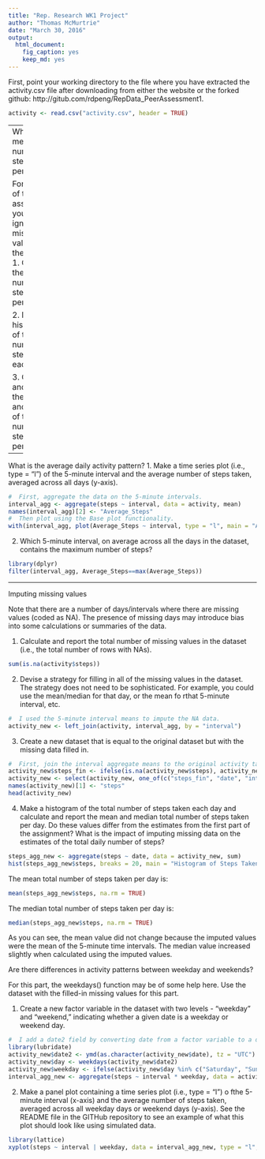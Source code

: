 ---
title: "Rep. Research WK1 Project"
author: "Thomas McMurtrie"
date: "March 30, 2016"
output: 
  html_document: 
    fig_caption: yes
    keep_md: yes
---

First, point your working directory to the file where you have extracted the activity.csv file after downloading from either the
website or the forked github:  http://gitub.com/rdpeng/RepData_PeerAssessment1.  

```{r, echo = TRUE}
activity <- read.csv("activity.csv", header = TRUE)
```

---
What is the mean total number of steps taken per day?  

For this part of the assignment, you can ignore the missing values in the dataset.
1.  Calculate the total number of steps taken per day:
```{r chunk1, echo=TRUE}
steps_agg <- aggregate(steps ~ date, data = activity, sum)
head(steps_agg)
```

2.  Make a histogram of the total number of steps taken each day.
```{r chunk2, echo=TRUE}
hist(steps_agg$steps, breaks = 20, main = "Histogram of Steps Taken Each Day", xlab = "Steps")
```

3.  Calculate and report the mean and median of the total number of steps taken per day. 
```{r chunk3, echo=TRUE}
mean(steps_agg$steps, na.rm = TRUE)
median(steps_agg$steps, na.rm = TRUE)
```
---

What is the average daily activity pattern?
1.  Make a time series plot (i.e., type = "l") of the 5-minute interval and the average number of steps taken, averaged across all days (y-axis).
```{r chunk4, echo=TRUE}
#  First, aggregate the data on the 5-minute intervals.  
interval_agg <- aggregate(steps ~ interval, data = activity, mean)
names(interval_agg)[2] <- "Average_Steps"
#  Then plot using the Base plot functionality.
with(interval_agg, plot(Average_Steps ~ interval, type = "l", main = "Average Steps Taken per 5-Minute Interval"))
```

2.  Which 5-minute interval, on average across all the days in the dataset, contains the maximum number of steps?
```{r chunk5, echo=TRUE}
library(dplyr)
filter(interval_agg, Average_Steps==max(Average_Steps))
```
---

Imputing missing values

Note that there are a number of days/intervals where there are missing values (coded as NA).  The presence of missing days may introduce bias into some calculations or summaries of the data.  

1.  Calculate and report the total number of missing values in the dataset (i.e., the total number of rows with NAs).
```{r chunk6, echo=TRUE}
sum(is.na(activity$steps))
```

2.  Devise a strategy for filling in all of the missing values in the dataset.  The strategy does not need to be sophisticated.  For example, you could use the mean/median for that day, or the mean fo rthat 5-minute interval, etc.  
```{r chunk7, echo=TRUE}
#  I used the 5-minute interval means to impute the NA data.  
activity_new <- left_join(activity, interval_agg, by = "interval")
```

3.  Create a new dataset that is equal to the original dataset but with the missing data filled in.
```{r chunk8, echo=TRUE}
#  First, join the interval aggregate means to the original activity table.
activity_new$steps_fin <- ifelse(is.na(activity_new$steps), activity_new$steps_fin <- activity_new$Average_Steps, activity_new$steps_fin                             <- activity_new$steps)
activity_new <- select(activity_new, one_of(c("steps_fin", "date", "interval")))
names(activity_new)[1] <- "steps"
head(activity_new)
```

4.  Make a histogram of the total number of steps taken each day and calculate and report the mean and median total number of steps taken per day.  Do these values differ from the estimates from the first part of the assignment?  What is the impact of imputing missing data on the estimates of the total daily number of steps?
```{r chunk9, echo=TRUE}
steps_agg_new <- aggregate(steps ~ date, data = activity_new, sum)
hist(steps_agg_new$steps, breaks = 20, main = "Histogram of Steps Taken Each Day", xlab = "Steps")
```

The mean total number of steps taken per day is:
```{r chunk10, echo=TRUE}
mean(steps_agg_new$steps, na.rm = TRUE)
```

The median total number of steps taken per day is:
```{r chunk11, echo=TRUE}
median(steps_agg_new$steps, na.rm = TRUE)
```

As you can see, the mean value did not change because the imputed values were the mean of the 5-minute time intervals.  The median value increased slightly when calculated using the imputed values.  

Are there differences in activity patterns between weekday and weekends?

For this part, the weekdays() function may be of some help here.  Use the dataset with the filled-in missing values for this part.  

1.  Create a new factor variable in the dataset with two levels - "weekday" and "weekend," indicating whether a given date is a weekday or weekend day.  
``` {r chunk12, echo = TRUE}
#  I add a date2 field by converting date from a factor variable to a date variable using the lubridate package. 
library(lubridate)
activity_new$date2 <- ymd(as.character(activity_new$date), tz = "UTC")
activity_new$day <- weekdays(activity_new$date2)
activity_new$weekday <- ifelse(activity_new$day %in% c("Saturday", "Sunday"), "Weekend", "Weekday")
interval_agg_new <- aggregate(steps ~ interval * weekday, data = activity_new, mean)
```


2.  Make a panel plot containing a time series plot (i.e., type = "l") o fthe 5-minute interval (x-axis) and the average number of steps taken, averaged across all weekday days or weekend days (y-axis).  See the README file in the GITHub repository to see an example of what this plot should look like using simulated data.
``` {r chunk13, echo = TRUE}
library(lattice)
xyplot(steps ~ interval | weekday, data = interval_agg_new, type = "l", layout = c(1,2), xlab = "5-min Interval", ylab = "Average Steps")
```

